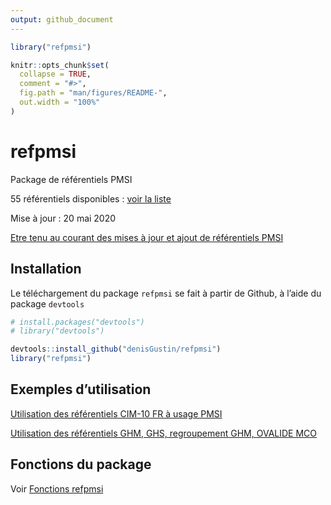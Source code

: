 ```yaml
---
output: github_document
---
```


```r
library("refpmsi")

```

<!-- README.md is generated from README.Rmd. Please edit that file -->

```r
knitr::opts_chunk$set(
  collapse = TRUE,
  comment = "#>",
  fig.path = "man/figures/README-",
  out.width = "100%"
)
```
# refpmsi

Package de référentiels PMSI  

55 référentiels disponibles : [voir la liste](https://denisgustin.github.io/refpmsi/articles/liste_ref.html)  

Mise à jour : 20 mai 2020  

[Etre tenu au courant des mises à jour et ajout de référentiels PMSI](http://www.lespmsi.com/r-et-pmsi/)

## Installation

Le téléchargement du package `refpmsi` se fait à partir de Github, à l'aide du package `devtools`

```r
# install.packages("devtools")
# library("devtools")

devtools::install_github("denisGustin/refpmsi")
library("refpmsi")
```

## Exemples d'utilisation  

[Utilisation des référentiels CIM-10 FR à usage PMSI](https://denisgustin.github.io/refpmsi/articles/cim.html)  

[Utilisation des référentiels GHM, GHS, regroupement GHM, OVALIDE MCO](https://denisgustin.github.io/refpmsi/articles/ghm.html)


## Fonctions du package  

Voir [Fonctions refpmsi](https://denisgustin.github.io/refpmsi/articles/fonctions_refpmsi.html)
